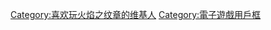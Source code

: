 {{Userbox-r
  |border-c = #fffa02
  |border-s = 2
  |id-c     = #bc5e0d
  |id-s     = 10
  |id-fc    = #ffb328
  |info-c   = #703a0b
  |info-s   = 10
  |info-fc  = #FFFFFF
  |id       = <big>''F''</big>''IRE'' <big>''E''</big>''mblem''
  |info     = 这位用户喜欢玩'''[[火焰之纹章系列|<span style="color:#ff9d00;">-{zh-cn:火焰之纹章; zh-tw:聖火降魔錄;}-</span>]]'''系列游戏。
  |nocat    = {{{nocat|}}}
}}
[[Category:喜欢玩火焰之纹章的维基人]]
[[Category:電子遊戲用戶框]]
